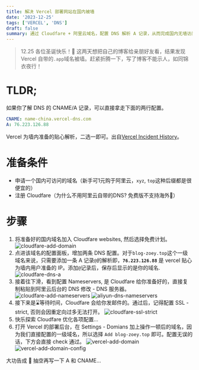 ```yaml
---
title: 解决 Vercel 部署网站在国内被墙
date: '2023-12-25'
tags: ['VERCEL', 'DNS']
draft: false
summary: 通过 Cloudfare + 阿里云域名，配置 DNS 解析 A 记录，从而完成国内无墙访问。
---
```


> 12.25 各位圣诞快乐！🎄 这两天想把自己的博客给亲朋好友看，结果发现 Vercel 自带的`.app`域名被墙。赶紧折腾一下，写了博客不能示人，如同锦衣夜行！

# TLDR;
如果你了解 DNS 的 CNAME/A 记录，可以直接拿走下面的两行配置。

```yaml
CNAME: name-china.vercel-dns.com
A: 76.223.126.88
```

Vercel 为墙内准备的贴心解析，二选一即可。出自[Vercel Incident History](https://www.vercel-status.com/history)。


# 准备条件

- 申请一个国内可访问的域名（新手可1元购于阿里云，`xyz`, `top`这种后缀都是很便宜的）
- 注册 Cloudfare（为什么不用阿里云自带的DNS? 免费版不支持海外🚬）

# 步骤

1. 将准备好的国内域名加入 Cloudfare websites, 然后选择免费计划。
   <img src="/static/images/cloudfare-add-domain.png" alt="cloudfare-add-domain" />
2. 点进该域名的配置面板，增加两条 DNS 配置。对于`blog-zoey.top`这个一级域名来说，只需要添加一条 A 记录`@`的解析即，**`76.223.126.88`** 是 vercel 贴心为墙内用户准备的 IP。添加`@`记录后，保存后显示的是你的域名.
   <img src="/static/images/cloudfare-dns-a.png" alt="cloudfare-dns-a" />
3. 接着往下滑，看到配置 Nameservers, 是 Cloudfare 给你准备好的，直接复制粘贴到阿里云后台的 DNS 修改 - DNS 服务器。
   <img src="/static/images/cloudfare-add-nameservers.png" alt="cloudfare-add-nameservers" />
   <img src="/static/images/aliyun-dns-nameservers.png" alt="aliyun-dns-nameservers" width={500}/>
4. 接下来是⌛️等待时间，Cloudfare 会给你发邮件的。通过后，记得配置 SSL - strict, 否则会因重定向过多无法打开。
   <img src="/static/images/cloudfare-ssl-strict.png" alt="cloudfare-ssl-strict" />
5. 快乐探索 Cloudfare 优化各项配置...
6. 打开 Vercel 的部署后台，在 Settings - Domians 加上操作一顿后的域名，因为我们直接配置的一级域名，所以选择 `Add blog-zoey.top` 即可。配置无误的话，下方会直接 check 通过。
   <img src="/static/images/vercel-add-domain.png" alt="vercel-add-domain" />
   <img
     src="/static/images/vercel-add-domain-config.png"
     alt="vercel-add-domain-config"
     width={400}
   />

大功告成 🚀 抽空再写一下 A 和 CNAME...